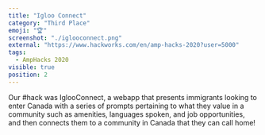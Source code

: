 ```yaml
---
title: "Igloo Connect"
category: "Third Place"
emoji: "🏆"
screenshot: "./iglooconnect.png"
external: "https://www.hackworks.com/en/amp-hacks-2020?user=5000"
tags:
  - AmpHacks 2020
visible: true
position: 2
---
```


Our #hack was IglooConnect, a webapp that presents immigrants looking to enter Canada with a series of prompts pertaining to what they value in a community such as amenities, languages spoken, and job opportunities, and then connects them to a community in Canada that they can call home!